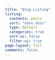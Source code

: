 ```yaml
---
title: "Blog Listing"
listing:
  contents: posts
  sort: "date desc"
  type: default
  categories: true
  sort-ui: false
  filter-ui: true
page-layout: full
comments: false
---
```



